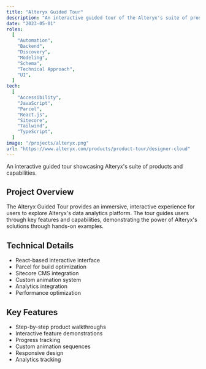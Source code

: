 ```yaml
---
title: "Alteryx Guided Tour"
description: "An interactive guided tour of the Alteryx's suite of products"
date: "2023-05-01"
roles:
  [
    "Automation",
    "Backend",
    "Discovery",
    "Modeling",
    "Schema",
    "Technical Approach",
    "UI",
  ]
tech:
  [
    "Accessibility",
    "JavaScript",
    "Parcel",
    "React.js",
    "Sitecore",
    "Tailwind",
    "TypeScript",
  ]
image: "/projects/alteryx.png"
url: "https://www.alteryx.com/products/product-tour/designer-cloud"
---
```


An interactive guided tour showcasing Alteryx's suite of products and capabilities.

## Project Overview

The Alteryx Guided Tour provides an immersive, interactive experience for users to explore Alteryx's data analytics platform. The tour guides users through key features and capabilities, demonstrating the power of Alteryx's solutions through hands-on examples.

## Technical Details

- React-based interactive interface
- Parcel for build optimization
- Sitecore CMS integration
- Custom animation system
- Analytics integration
- Performance optimization

## Key Features

- Step-by-step product walkthroughs
- Interactive feature demonstrations
- Progress tracking
- Custom animation sequences
- Responsive design
- Analytics tracking
